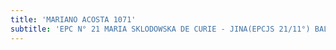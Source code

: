 ```yaml
---
title: 'MARIANO ACOSTA 1071'
subtitle: 'EPC N° 21 MARIA SKLODOWSKA DE CURIE - JINA(EPCJS 21/11°) BALDOMERO F. MORENO'
---
```


#

